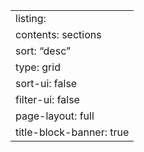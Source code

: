 ---
listing:
  contents: sections
  sort: "desc"
  type: grid
  sort-ui: false
  filter-ui: false
page-layout: full
title-block-banner: true
---